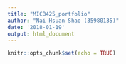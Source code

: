 ```yaml
---
title: "MICB425_portfolio"
author: "Nai Hsuan Shao (35980135)"
date: '2018-01-19'
output: html_document
---
```


```r
knitr::opts_chunk$set(echo = TRUE)
```
